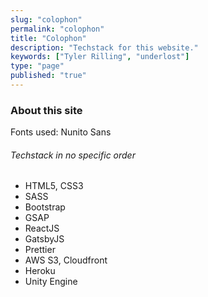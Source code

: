```yaml
---
slug: "colophon"
permalink: "colophon"
title: "Colophon"
description: "Techstack for this website."
keywords: ["Tyler Rilling", "underlost"]
type: "page"
published: "true"
---
```


### About this site

Fonts used: Nunito Sans

###### Techstack in no specific order

* HTML5, CSS3
* SASS
* Bootstrap
* GSAP
* ReactJS
* GatsbyJS
* Prettier
* AWS S3, Cloudfront
* Heroku
* Unity Engine
